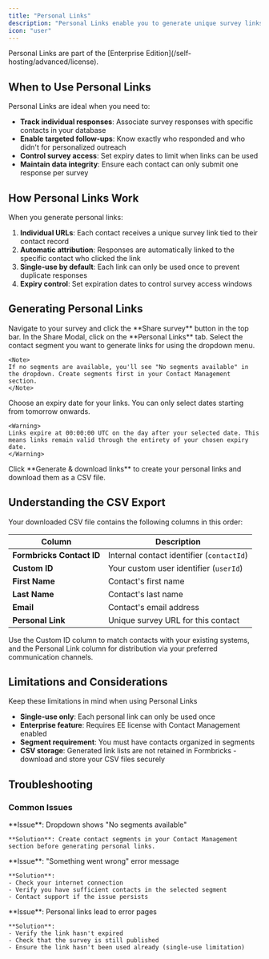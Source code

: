 ```yaml
---
title: "Personal Links"
description: "Personal Links enable you to generate unique survey links for individual contacts, allowing you to attribute responses directly to specific people and set expiry dates for better control over survey distribution."
icon: "user"
---
```


<Note>
  Personal Links are part of the [Enterprise Edition](/self-hosting/advanced/license). 
</Note>

## When to Use Personal Links

Personal Links are ideal when you need to:

- **Track individual responses**: Associate survey responses with specific contacts in your database
- **Enable targeted follow-ups**: Know exactly who responded and who didn't for personalized outreach
- **Control survey access**: Set expiry dates to limit when links can be used
- **Maintain data integrity**: Ensure each contact can only submit one response per survey

## How Personal Links Work

When you generate personal links:

1. **Individual URLs**: Each contact receives a unique survey link tied to their contact record
2. **Automatic attribution**: Responses are automatically linked to the specific contact who clicked the link
3. **Single-use by default**: Each link can only be used once to prevent duplicate responses
4. **Expiry control**: Set expiration dates to control survey access windows

## Generating Personal Links

<Steps>
  <Step title="Access the Share Modal">
    Navigate to your survey and click the **Share survey** button in the top bar.
  </Step>
  
  <Step title="Select Personal Links Tab">
    In the Share Modal, click on the **Personal Links** tab.
  </Step>
  
  <Step title="Choose Your Segment">
    Select the contact segment you want to generate links for using the dropdown menu.
    
    <Note>
    If no segments are available, you'll see "No segments available" in the dropdown. Create segments first in your Contact Management section.
    </Note>
  </Step>
  
  <Step title="Set Expiry Date (Optional)">
    Choose an expiry date for your links. You can only select dates starting from tomorrow onwards.
    
    <Warning>
    Links expire at 00:00:00 UTC on the day after your selected date. This means links remain valid through the entirety of your chosen expiry date.
    </Warning>
  </Step>
  
  <Step title="Generate and Download">
    Click **Generate & download links** to create your personal links and download them as a CSV file.
  </Step>
</Steps>

## Understanding the CSV Export

Your downloaded CSV file contains the following columns in this order:

| Column | Description |
|--------|-------------|
| **Formbricks Contact ID** | Internal contact identifier (`contactId`) |
| **Custom ID** | Your custom user identifier (`userId`) |
| **First Name** | Contact's first name |
| **Last Name** | Contact's last name |
| **Email** | Contact's email address |
| **Personal Link** | Unique survey URL for this contact |

<Tip>
Use the Custom ID column to match contacts with your existing systems, and the Personal Link column for distribution via your preferred communication channels.
</Tip>

## Limitations and Considerations

<Warning>
Keep these limitations in mind when using Personal Links
</Warning>

- **Single-use only**: Each personal link can only be used once
- **Enterprise feature**: Requires EE license with Contact Management enabled
- **Segment requirement**: You must have contacts organized in segments
- **CSV storage**: Generated link lists are not retained in Formbricks - download and store your CSV files securely

## Troubleshooting

### Common Issues

<Tabs>
  <Tab title="No Segments Available">
    **Issue**: Dropdown shows "No segments available"
    
    **Solution**: Create contact segments in your Contact Management section before generating personal links.
  </Tab>
  
  <Tab title="Generation Failed">
    **Issue**: "Something went wrong" error message
    
    **Solution**: 
    - Check your internet connection
    - Verify you have sufficient contacts in the selected segment
    - Contact support if the issue persists
  </Tab>
  
  <Tab title="Links Not Working">
    **Issue**: Personal links lead to error pages
    
    **Solution**:
    - Verify the link hasn't expired
    - Check that the survey is still published
    - Ensure the link hasn't been used already (single-use limitation)
  </Tab>
</Tabs>